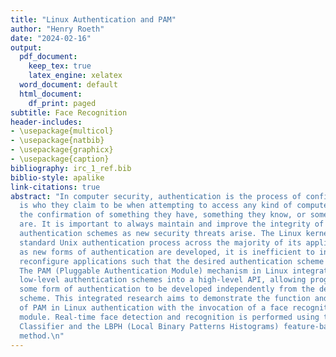 ```yaml
---
title: "Linux Authentication and PAM"
author: "Henry Roeth"
date: "2024-02-16"
output:
  pdf_document:
    keep_tex: true
    latex_engine: xelatex
  word_document: default
  html_document:
    df_print: paged
subtitle: Face Recognition
header-includes:
- \usepackage{multicol}
- \usepackage{natbib}
- \usepackage{graphicx}
- \usepackage{caption}
bibliography: irc_1_ref.bib
biblio-style: apalike
link-citations: true
abstract: "In computer security, authentication is the process of confirming someone
  is who they claim to be when attempting to access any kind of computer system through
  the confirmation of something they have, something they know, or something they
  are. It is important to always maintain and improve the integrity of computer systems’
  authentication schemes as new security threats arise. The Linux kernel invokes the
  standard Unix authentication process across the majority of its applications. However,
  as new forms of authentication are developed, it is inefficient to individually
  reconfigure applications such that the desired authentication scheme is incorporated.
  The PAM (Pluggable Authentication Module) mechanism in Linux integrates various
  low-level authentication schemes into a high-level API, allowing programs that require
  some form of authentication to be developed independently from the desired authentication
  scheme. This integrated research aims to demonstrate the function and importance
  of PAM in Linux authentication with the invocation of a face recognition PAM security
  module. Real-time face detection and recognition is performed using the Haar Cascade
  Classifier and the LBPH (Local Binary Patterns Histograms) feature-based face recognition
  method.\n"
---
```


\begin{multicols}{2}
\section{Introduction}
The \cite{viola2001rapid} Linux \cite{ahonen2004} kernel \cite{geisshirt2007} invokes the standard Unix authentication process across most of its applications (e.g., common-auth, sshd, su, and sudo). When developers are creating and updating applications, it would prove quite inefficient to individually reconfigure application logic such that it aligns with the newly desired authentication scheme. This would mean restructuring code and requiring other dependencies. With this in mind, developers need a way to invoke authentication schemes independently from applications, allowing for a more modular approach. This enables programs to run separately. Much like it's father kernel (Unix) the Linux kernel invokes these modular authentication schemes via the PAM (Pluggable Authentication Module) mechanism. One might think of this as a multitool. Just as a multitool can have different tools for various purposes like cutting, screwing, or opening, PAM provides different authentication methods for Linux. Depending on what you need to authenticate—be it through passwords, biometrics, or other means—you can plug in the appropriate tool/module into PAM to handle the authentication process effectively. This integrated research aims to display this function with the creation of a modular authentication scheme—face recognition.

\section{Overview of Linux Authentication}
Linux authentication involves several components. Centrally are the /etc/passwd and /etc/shadow files. In /etc/passwd, user account information such as usernames, user IDs, group IDs, and home directories are stored. The tangible passwords are more securely stored in /etc/shadow. It is here where there are hashed passwords and other security-related information. Each line in /etc/shadow represents a user account and includes uniquely populated fields like usernames, encrypted passwords, password aging and expiration details, and account lockout information. When any user attempts to login to the machine, the system hashes the entered password using the same algorithm as the one stored in /etc/shadow. If the hashed passwords match, access is granted to the user. More specifically, hashing involves the conversion of a password into a fixed-length string of characters using a cryptographic hash function. This process is irreversible, meaning the original password cannot be easily derived from the hash. Another additional measure of security that is implemented in the hashing process is salting. Salting is where a random value (a salt) is added to the password before hashing. This prevents attackers from using precomputed hash tables, also known as rainbow tables, to crack passwords. These unique fields in the /etc/shadow file are separated by colons, with each field serving a specific purpose. These fields may typically include the username, the hashed password, the last password date, the minimum and maximum password age, the password warning period, the password inactivity period, the account expiration date, and the account expiration date warning. To summarize, the integrity of the Linux authentication process relies on secure data storage of hashed passwords, salting for additional security, and an automated management system of user account information. As this relates to PAM, the invoked module (found in the directory /lib/*/security) is the primary logic to which the input password is hashed and compared to the corresponding hash in the /etc/shadow file; it is then followed by either a success or failure being return to the PAM mechanism.

\end{multicols}

\begin{figure}[htbp]
  \centering
  \includegraphics[width=0.4\linewidth]{pam_configuration.png}
  \caption{Example image 1 with a caption.}
\end{figure}

\begin{multicols}{2}
\section{PAM Configuration}
The PAM mechanism generally handles all authentication in Linux.  

\section{Authentication and Biometrics}
To be continued.

\end{multicols}

\bibliographystyle{apalike}
\bibliography{irc_1_ref.bib}
